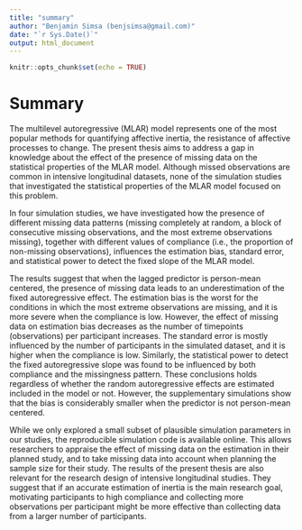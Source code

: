 ```yaml
---
title: "summary"
author: "Benjamin Simsa (benjsimsa@gmail.com)"
date: "`r Sys.Date()`"
output: html_document
---
```


```r
knitr::opts_chunk$set(echo = TRUE)
```

# Summary {.unlisted .unnumbered}

The multilevel autoregressive (MLAR) model represents one of the most popular methods for quantifying affective inertia, the resistance of affective processes to change. The present thesis aims to address a gap in knowledge about the effect of the presence of missing data on the statistical properties of the MLAR model. Although missed observations are common in intensive longitudinal datasets, none of the simulation studies that investigated the statistical properties of the MLAR model focused on this problem. 

In four simulation studies, we have investigated how the presence of different missing data patterns (missing completely at random, a block of consecutive missing observations, and the most extreme observations missing), together with different values of compliance (i.e., the proportion of non-missing observations), influences the estimation bias, standard error, and statistical power to detect the fixed slope of the MLAR model. 

The results suggest that when the lagged predictor is person-mean centered, the presence of missing data leads to an underestimation of the fixed autoregressive effect. The estimation bias is the worst for the conditions in which the most extreme observations are missing, and it is more severe when the compliance is low. However, the effect of missing data on estimation bias decreases as the number of timepoints (observations) per participant increases. The standard error is mostly influenced by the number of participants in the simulated dataset, and it is higher when the compliance is low. Similarly, the statistical power to detect the fixed autoregressive slope was found to be influenced by both compliance and the missingness pattern. These conclusions holds regardless of whether the random autoregressive effects are estimated included in the model or not. However, the supplementary simulations show that the bias is considerably smaller when the predictor is not person-mean centered. 

While we only explored a small subset of plausible simulation parameters in our studies, the reproducible simulation code is available online. This allows researchers to appraise the effect of missing data on the estimation in their planned study, and to take missing data into account when planning the sample size for their study. The results of the present thesis are also relevant for the research design of intensive longitudinal studies. They suggest that if an accurate estimation of inertia is the main research goal, motivating participants to high compliance and collecting more observations per participant might be more effective than collecting data from a larger number of participants. 